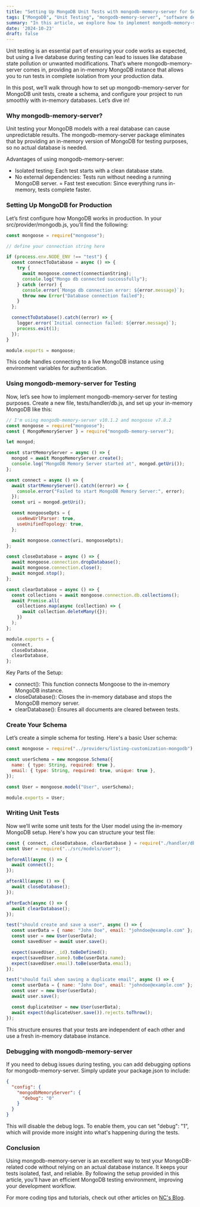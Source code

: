 ```yaml
---
title: "Setting Up MongoDB Unit Tests with mongodb-memory-server for Seamless Testing"
tags: ["MongoDB", "Unit Testing", "mongodb-memory-server", "software development", "Mongoose", "JavaScript", "Node.js", "javascript", "Testing Strategies", "Backend Development"]
summary: "In this article, we explore how to implement mongodb-memory-server to simplify and optimize your MongoDB unit tests. By using an in-memory MongoDB instance, you can run tests in isolation without affecting your production database. We walk through configuring MongoDB for production and testing environments, creating a schema, setting up the necessary tests, and adding debugging capabilities for troubleshooting. This setup ensures fast, reliable, and independent unit tests for your MongoDB projects."
date: '2024-10-23'
draft: false
---
```


Unit testing is an essential part of ensuring your code works as expected, but using a live database during testing can lead to issues like database state pollution or unwanted modifications. That’s where mongodb-memory-server comes in, providing an in-memory MongoDB instance that allows you to run tests in complete isolation from your production data.

In this post, we’ll walk through how to set up mongodb-memory-server for MongoDB unit tests, create a schema, and configure your project to run smoothly with in-memory databases. Let’s dive in!

### Why mongodb-memory-server?
Unit testing your MongoDB models with a real database can cause unpredictable results. The mongodb-memory-server package eliminates that by providing an in-memory version of MongoDB for testing purposes, so no actual database is needed.

Advantages of using mongodb-memory-server:

- Isolated testing: Each test starts with a clean database state.
- No external dependencies: Tests run without needing a running MongoDB server.
= Fast test execution: Since everything runs in-memory, tests complete faster.

### Setting Up MongoDB for Production

Let’s first configure how MongoDB works in production. In your src/provider/mongodb.js, you’ll find the following:

```js
const mongoose = require("mongoose");

// define your connection string here

if (process.env.NODE_ENV !== "test") {
  const connectToDatabase = async () => {
    try {
      await mongoose.connect(connectionString);
      console.log("Mongo db connected successfully");
    } catch (error) {
      console.error(`Mongo db connection error: ${error.message}`);
      throw new Error("Database connection failed");
    }
  };

  connectToDatabase().catch((error) => {
    logger.error(`Initial connection failed: ${error.message}`);
    process.exit(1);
  });
}

module.exports = mongoose;
```
This code handles connecting to a live MongoDB instance using environment variables for authentication.

### Using mongodb-memory-server for Testing

Now, let’s see how to implement mongodb-memory-server for testing purposes. Create a new file, tests/handler/db.js, and set up your in-memory MongoDB like this:

```js
// I'm using mongodb-memory-server v10.1.2 and mongoose v7.8.2
const mongoose = require("mongoose");
const { MongoMemoryServer } = require("mongodb-memory-server");

let mongod;

const startMemoryServer = async () => {
  mongod = await MongoMemoryServer.create();
  console.log("MongoDB Memory Server started at", mongod.getUri());
};

const connect = async () => {
  await startMemoryServer().catch((error) => {
    console.error("Failed to start MongoDB Memory Server:", error);
  });
  const uri = mongod.getUri();

  const mongooseOpts = {
    useNewUrlParser: true,
    useUnifiedTopology: true,
  };

  await mongoose.connect(uri, mongooseOpts);
};

const closeDatabase = async () => {
  await mongoose.connection.dropDatabase();
  await mongoose.connection.close();
  await mongod.stop();
};

const clearDatabase = async () => {
  const collections = await mongoose.connection.db.collections();
  await Promise.all(
    collections.map(async (collection) => {
      await collection.deleteMany({});
    })
  );
};

module.exports = {
  connect,
  closeDatabase,
  clearDatabase,
};
```
Key Parts of the Setup:
- connect(): This function connects Mongoose to the in-memory MongoDB instance.
- closeDatabase(): Closes the in-memory database and stops the MongoDB memory server.
- clearDatabase(): Ensures all documents are cleared between tests.

### Create Your Schema
Let’s create a simple schema for testing. Here's a basic User schema:
```js
const mongoose = require("../providers/listing-customization-mongodb");

const userSchema = new mongoose.Schema({
  name: { type: String, required: true },
  email: { type: String, required: true, unique: true },
});

const User = mongoose.model("User", userSchema);

module.exports = User;

```

### Writing Unit Tests
Now we’ll write some unit tests for the User model using the in-memory MongoDB setup. Here's how you can structure your test file:
```js
const { connect, closeDatabase, clearDatabase } = require("./handler/db");
const User = require("../src/models/user");

beforeAll(async () => {
  await connect();
});

afterAll(async () => {
  await closeDatabase();
});

afterEach(async () => {
  await clearDatabase();
});

test("should create and save a user", async () => {
  const userData = { name: "John Doe", email: "johndoe@example.com" };
  const user = new User(userData);
  const savedUser = await user.save();

  expect(savedUser._id).toBeDefined();
  expect(savedUser.name).toBe(userData.name);
  expect(savedUser.email).toBe(userData.email);
});

test("should fail when saving a duplicate email", async () => {
  const userData = { name: "John Doe", email: "johndoe@example.com" };
  const user = new User(userData);
  await user.save();

  const duplicateUser = new User(userData);
  await expect(duplicateUser.save()).rejects.toThrow();
});

```
This structure ensures that your tests are independent of each other and use a fresh in-memory database instance.

### Debugging with mongodb-memory-server
If you need to debug issues during testing, you can add debugging options for mongodb-memory-server. Simply update your package.json to include:
```json
{
  "config": {
    "mongodbMemoryServer": {
      "debug": "0"
    }
  }
}
```
This will disable the debug logs. To enable them, you can set "debug": "1", which will provide more insight into what's happening during the tests.

### Conclusion
Using mongodb-memory-server is an excellent way to test your MongoDB-related code without relying on an actual database instance. It keeps your tests isolated, fast, and reliable. By following the setup provided in this article, you’ll have an efficient MongoDB testing environment, improving your development workflow.

For more coding tips and tutorials, check out other articles on [NC's Blog](http://nc-andriansyah.me).